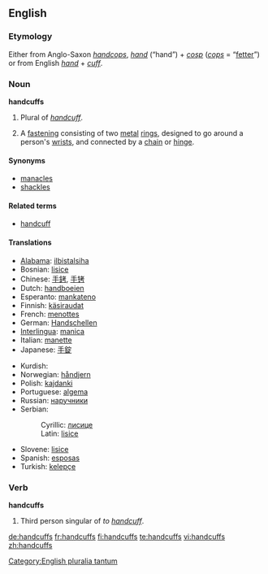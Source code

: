 {{rfv|My intuition said this is not a plurale tantum but merely usually used in the plural. Every dictionary I've checked agrees and lists it under the singular "handcuff". Attributively it is always singular ("handcuff key" etc)}}
==English==

===Etymology===
Either from Anglo-Saxon ''[[handcops]]'', ''[[hand]]'' (“hand”) + ''[[cosp]]'' (''[[cops]]'' = “[[fetter]]”) or from English ''[[hand]]'' + ''[[cuff]]''.

===Noun===
{{wikipedia}}
'''handcuffs'''

# Plural of ''[[handcuff]]''.
# {{plurale tantum}} A [[fastening]] consisting of two [[metal]] [[ring]]s, designed to go around a person's [[wrist]]s, and connected by a [[chain]] or [[hinge]].

====Synonyms====
*[[manacles]]
*[[shackles]]

====Related terms====
*[[handcuff]]

====Translations====
{{top}}
*[[Alabama]]: [[ilbistalsiha]]
*Bosnian: [[lisice#Bosnian|lisice]] {{f}} {{p}}
*Chinese: [[手銬]], [[手铐]]
*Dutch: [[handboeien]]
*Esperanto: [[mankateno]]
*Finnish: [[käsiraudat]] {{p}}
*French: [[menottes]] {{f}} {{p}}
*German: [[Handschellen]] {{f}} {{p}}
*[[Interlingua]]: [[manica]]
*Italian: [[manette]] {{f}}
*Japanese: [[手錠]]
{{mid}}
*Kurdish: {{KUchar|[[که‌له‌پچه‌]]}}
*Norwegian: [[håndjern]] {{n}}
*Polish: [[kajdanki]] {{p}}
*Portuguese: [[algema]] {{m}}
*Russian: [[наручники]]
*Serbian:
*:Cyrillic: [[лисице#Serbian|лисице]] {{f}} {{p}}
*:Latin: [[lisice#Serbian|lisice]] {{f}} {{p}}
*Slovene: [[lisice]] {{f}} {{p}}
*Spanish: [[esposas]] {{f}} {{p}}
*Turkish: [[kelepçe]]
{{bottom}}

===Verb===
'''handcuffs'''

# Third person singular of ''to [[handcuff]]''.

[[Category:English pluralia tantum]]

[[de:handcuffs]]
[[fr:handcuffs]]
[[fi:handcuffs]]
[[te:handcuffs]]
[[vi:handcuffs]]
[[zh:handcuffs]]